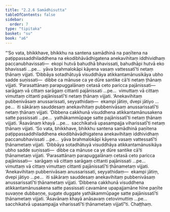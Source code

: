 ```yaml
---
title: "2.2.6 Samādhisutta"
tableOfContents: false
sidebar:
  order: 7
type: "tipitaka"
basket: "su"
book: "a6"
---
```



<DynamicBreadcrumb />

<Division number="70" book="a6">

<Paragraph number="635" book="a6">
“‘So vata, bhikkhave, bhikkhu na santena samādhinā na paṇītena na paṭippassaddhiladdhena na ekodibhāvādhigatena anekavihitaṃ iddhividhaṃ paccanubhavissati—  ekopi hutvā bahudhā bhavissati, bahudhāpi hutvā eko bhavissati …pe…  yāva brahmalokāpi kāyena vasaṃ vattessatī’ti netaṃ ṭhānaṃ vijjati. ‘Dibbāya sotadhātuyā visuddhāya atikkantamānusikāya ubho sadde suṇissati—  dibbe ca mānuse ca ye dūre santike cā’ti netaṃ ṭhānaṃ vijjati. ‘Parasattānaṃ parapuggalānaṃ cetasā ceto paricca pajānissati—  sarāgaṃ vā cittaṃ sarāgaṃ cittanti pajānissati …pe…  vimuttaṃ vā cittaṃ vimuttaṃ cittanti pajānissatī’ti netaṃ ṭhānaṃ vijjati. ‘Anekavihitaṃ pubbenivāsaṃ anussarissati, seyyathidaṃ—  ekampi jātiṃ, dvepi jātiyo …pe…  iti sākāraṃ sauddesaṃ anekavihitaṃ pubbenivāsaṃ anussarissatī’ti netaṃ ṭhānaṃ vijjati. ‘Dibbena cakkhunā visuddhena atikkantamānusakena satte passissati …pe…  yathākammūpage satte pajānissatī’ti netaṃ ṭhānaṃ vijjati. ‘Āsavānaṃ khayā …pe…  sacchikatvā upasampajja viharissatī’ti netaṃ ṭhānaṃ vijjati.
</Paragraph>

<Paragraph number="636" book="a6">
‘So vata, bhikkhave, bhikkhu santena samādhinā paṇītena paṭippassaddhiladdhena ekodibhāvādhigatena anekavihitaṃ iddhividhaṃ paccanubhavissati …pe…  yāva brahmalokāpi kāyena vasaṃ vattessatī’ti ṭhānametaṃ vijjati. ‘Dibbāya sotadhātuyā visuddhāya atikkantamānusikāya ubho sadde suṇissati—  dibbe ca mānuse ca ye dūre santike cā’ti ṭhānametaṃ vijjati. ‘Parasattānaṃ parapuggalānaṃ cetasā ceto paricca pajānissati—  sarāgaṃ vā cittaṃ sarāgaṃ cittanti pajānissati …pe…  vimuttaṃ vā cittaṃ vimuttaṃ cittanti pajānissatī’ti ṭhānametaṃ vijjati. ‘Anekavihitaṃ pubbenivāsaṃ anussarissati, seyyathidaṃ—  ekampi jātiṃ, dvepi jātiyo …pe…  iti sākāraṃ sauddesaṃ anekavihitaṃ pubbenivāsaṃ anussarissatī’ti ṭhānametaṃ vijjati. ‘Dibbena cakkhunā visuddhena atikkantamānusakena satte passissati cavamāne upapajjamāne hīne paṇīte suvaṇṇe dubbaṇṇe, sugate duggate yathākammūpage satte pajānissatī’ti ṭhānametaṃ vijjati. ‘Āsavānaṃ khayā anāsavaṃ cetovimuttiṃ …pe…  sacchikatvā upasampajja viharissatī’ti ṭhānametaṃ vijjatī”ti.

</Paragraph>
</Division>

<Paragraph number="637" type="center" book="a6">
Chaṭṭhaṃ.
</Paragraph>